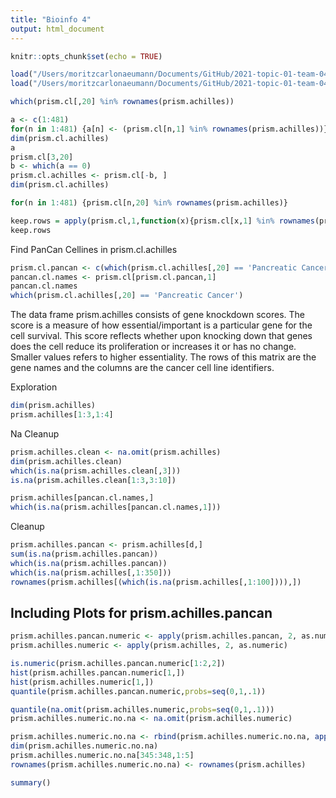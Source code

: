 ```yaml
---
title: "Bioinfo 4"
output: html_document
---
```


```r
knitr::opts_chunk$set(echo = TRUE)

load("/Users/moritzcarlonaeumann/Documents/GitHub/2021-topic-01-team-04/Data/cellline_datasets.rda")
load("/Users/moritzcarlonaeumann/Documents/GitHub/2021-topic-01-team-04/Data/prism_datasets.rda")
```

```r
which(prism.cl[,20] %in% rownames(prism.achilles))
```

```r
a <- c(1:481)
for(n in 1:481) {a[n] <- (prism.cl[n,1] %in% rownames(prism.achilles))}
dim(prism.cl.achilles)
a
prism.cl[3,20]
b <- which(a == 0)
prism.cl.achilles <- prism.cl[-b, ]
dim(prism.cl.achilles)
```
```r
for(n in 1:481) {prism.cl[n,20] %in% rownames(prism.achilles)}
```
```r
keep.rows = apply(prism.cl,1,function(x){prism.cl[x,1] %in% rownames(prism.achilles) })
keep.rows
```

Find PanCan Cellines in prism.cl.achilles
```r
prism.cl.pancan <- c(which(prism.cl.achilles[,20] == 'Pancreatic Cancer'))
pancan.cl.names <- prism.cl[prism.cl.pancan,1]
pancan.cl.names
which(prism.cl.achilles[,20] == 'Pancreatic Cancer')
```

The data frame prism.achilles consists of gene knockdown scores. The score is a measure of how essential/important is a particular gene for the cell survival. This score reflects whether upon knocking down that genes does the cell reduce its proliferation or increases it or has no change. Smaller values refers to higher essentiality. The rows of this matrix are the gene names and the columns are the cancer cell line identifiers.

Exploration
```r
dim(prism.achilles)
prism.achilles[1:3,1:4]
```
Na Cleanup
```r
prism.achilles.clean <- na.omit(prism.achilles)
dim(prism.achilles.clean)
which(is.na(prism.achilles.clean[,3]))
is.na(prism.achilles.clean[1:3,3:10])

```


```r
prism.achilles[pancan.cl.names,]
which(is.na(prism.achilles[pancan.cl.names,1]))
```

Cleanup
```r

prism.achilles.pancan <- prism.achilles[d,]
sum(is.na(prism.achilles.pancan))
which(is.na(prism.achilles.pancan))
which(is.na(prism.achilles[,1:350]))
rownames(prism.achilles[(which(is.na(prism.achilles[,1:100]))),])
```

## Including Plots for prism.achilles.pancan


```r
prism.achilles.pancan.numeric <- apply(prism.achilles.pancan, 2, as.numeric)
prism.achilles.numeric <- apply(prism.achilles, 2, as.numeric)
```

```r
is.numeric(prism.achilles.pancan.numeric[1:2,2])
hist(prism.achilles.pancan.numeric[1,])
hist(prism.achilles.numeric[1,])
quantile(prism.achilles.pancan.numeric,probs=seq(0,1,.1))
```
```r
quantile(na.omit(prism.achilles.numeric,probs=seq(0,1,.1)))
prism.achilles.numeric.no.na <- na.omit(prism.achilles.numeric)
```
```r
prism.achilles.numeric.no.na <- rbind(prism.achilles.numeric.no.na, apply(prism.achilles.numeric.no.na,2,mean))
dim(prism.achilles.numeric.no.na)
prism.achilles.numeric.no.na[345:348,1:5]
rownames(prism.achilles.numeric.no.na) <- rownames(prism.achilles)
```
```r
summary()
```

